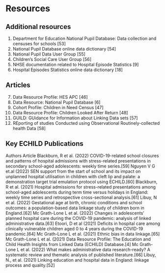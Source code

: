 # Resources {#sec-resources}

## Additional resources

(@) Department for Education National Pupil Database: Data collection and censuses for schools [53]
(@) National Pupil Database online data dictionary [54]
(@) National Pupil Data User Group [55]
(@) Children’s Social Care User Group [56]
(@) NHSE documentation related to Hospital Episode Statistics [9]
(@) Hospital Episodes Statistics online data dictionary [18]

## Articles 

(@) Data Resource Profile: HES APC [46]
(@) Data Resource: National Pupil Database [6]
(@) Cohort Profile: Children in Need Census [47]
(@) Data Resource Profile: Children Looked After Return [48]
(@) GUILD: GUidance for Information about Linking Data sets [57]
(@) REporting of studies Conducted using Observational Routinely-collected health Data [58]

## Key ECHILD Publications 

Authors Article 
Blackburn, R et al. (2022) COVID-19-related school closures and patterns of hospital admissions with stress-related 
presentations in secondary school-aged adolescents: weekly time series.[59]
Nguyen V G et.al (2022) SEN support from the start of school and its impact on unplanned hospital utilisation in 
children with cleft lip and palate: a demonstration target trial emulation protocol using 
ECHILD.[60]
Blackburn, R et al. (2021) Hospital admissions for stress-related presentations among school-aged adolescents during 
term time versus holidays in England: weekly time series and retrospective cross-sectional 
analysis.[61]
Libuy, N et al. (2022) Gestational age at birth, chronic conditions and school outcomes: a population-based data 
linkage study of children born in England.[62]
Mc Grath-Lone L et al. (2022) Changes in adolescents’ planned hospital care during the COVID-19 pandemic: analysis of 
linked administrative data.[63]
Etoori, D et al (2021) Deficits in hospital care among clinically vulnerable children aged 0 to 4 years during the 
COVID-19 pandemic.[64]
Mc Grath-Lone L et al. (2021) Ethnic bias in data linkage.[65]
Mc Grath-Lone L et al. (2021) Data Resource Profile: The Education and Child Health Insights from Linked Data (ECHILD) 
Database.[4]
Mc Grath-Lone L et al. (2022) What makes administrative data research-ready? A systematic review and thematic analysis 
of published literature.[66]
Libuy, N., et al. (2021) Linking education and hospital data in England: linkage process and quality.[52]
